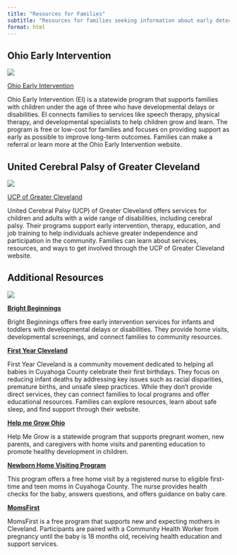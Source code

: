 ```yaml
---
title: "Resources for Families"
subtitle: "Resources for families seeking information about early detection and early intervention in Cleveland and throughout Ohio"
format: html
---
```


## Ohio Early Intervention
::: {.grid}

::: {.g-col-12 .g-col-md-2}
![](./img/ohei.png)
:::

::: {.g-col-12 .g-col-md-10}
[Ohio Early Intervention](https://ohioearlyintervention.org/)

Ohio Early Intervention (EI) is a statewide program that supports families with children under the age of three who have developmental delays or disabilities. EI connects families to services like speech therapy, physical therapy, and developmental specialists to help children grow and learn. The program is free or low-cost for families and focuses on providing support as early as possible to improve long-term outcomes. Families can make a referral or learn more at the Ohio Early Intervention website.
:::

:::
## United Cerebral Palsy of Greater Cleveland
::: {.grid}
::: {.g-col-12 .g-col-md-2}
![](./img/ucp.png)
:::
::: {.g-col-12 .g-col-md-10}
[UCP of Greater Cleveland](https://www.ucpcleveland.org/)

United Cerebral Palsy (UCP) of Greater Cleveland offers services for children and adults with a wide range of disabilities, including cerebral palsy. Their programs support early intervention, therapy, education, and job training to help individuals achieve greater independence and participation in the community. Families can learn about services, resources, and ways to get involved through the UCP of Greater Cleveland website.
:::

:::
## Additional Resources
::: {.grid}
::: {.g-col-12 .g-col-md-2}
![](./img/pubs.png)
:::
::: {.g-col-12 .g-col-md-10}
[**Bright Beginnings**](https://www.escneo.org/BrightBeginnings.aspx)

Bright Beginnings offers free early intervention services for infants and toddlers with developmental delays or disabilities. They provide home visits, developmental screenings, and connect families to community resources.

[**First Year Cleveland**](https://firstyearcleveland.org/)

First Year Cleveland is a community movement dedicated to helping all babies in Cuyahoga County celebrate their first birthdays. They focus on reducing infant deaths by addressing key issues such as racial disparities, premature births, and unsafe sleep practices. While they don't provide direct services, they can connect families to local programs and offer educational resources. Families can explore resources, learn about safe sleep, and find support through their website.


[**Help me Grow Ohio**](https://www.helpmegrow.org/)

Help Me Grow is a statewide program that supports pregnant women, new parents, and caregivers with home visits and parenting education to promote healthy development in children.


[**Newborn Home Visiting Program**](https://hhs.cuyahogacounty.gov/programs/detail/newborn-home-visiting)

This program offers a free home visit by a registered nurse to eligible first-time and teen moms in Cuyahoga County. The nurse provides health checks for the baby, answers questions, and offers guidance on baby care.

[**MomsFirst**](https://momsfirst.org/)

MomsFirst is a free program that supports new and expecting mothers in Cleveland. Participants are paired with a Community Health Worker from pregnancy until the baby is 18 months old, receiving health education and support services.


:::

:::
